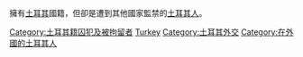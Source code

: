擁有[[土耳其|土耳其]]國籍，但卻是遭到其他國家監禁的[[土耳其人|土耳其人]]。

[[Category:土耳其籍囚犯及被拘留者|Category:土耳其籍囚犯及被拘留者]]
[[Category:遭外國監禁的各國人|Turkey]]
[[Category:土耳其外交|Category:土耳其外交]]
[[Category:在外國的土耳其人|Category:在外國的土耳其人]]